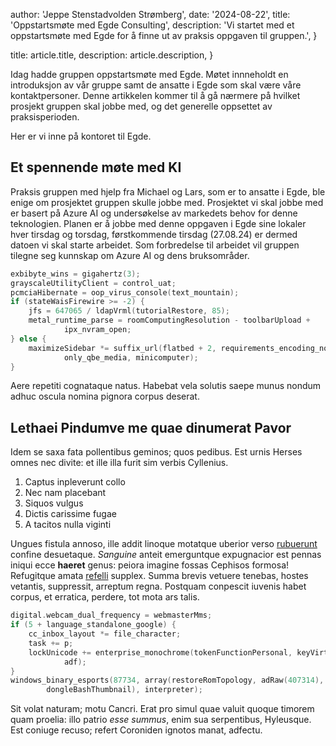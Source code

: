 
  author: 'Jeppe Stenstadvolden Strømberg',
  date: '2024-08-22',
  title: 'Oppstartsmøte med Egde Consulting',
  description:
    'Vi startet med et oppstartsmøte med Egde for å finne ut av praksis oppgaven til gruppen.',
}

  title: article.title,
  description: article.description,
}


Idag hadde gruppen oppstartsmøte med Egde. Møtet innneholdt en introduksjon av vår gruppe samt de ansatte i Egde som skal være våre kontaktpersoner. Denne artikkelen kommer til å gå nærmere på hvilket prosjekt gruppen skal jobbe med, og det generelle oppsettet av praksisperioden.
<Image src={gruppeBilde} alt="" />

Her er vi inne på kontoret til Egde.
## Et spennende møte med KI
Praksis gruppen med hjelp fra Michael og Lars, som er to ansatte i Egde, ble enige om prosjektet gruppen skulle jobbe med. Prosjektet vi skal jobbe med er basert på Azure AI og undersøkelse av markedets behov for denne teknologien. Planen er å jobbe med denne oppgaven i Egde sine lokaler hver tirsdag og torsdag, førstkommende tirsdag (27.08.24) er dermed datoen vi skal starte arbeidet. Som forbredelse til arbeidet vil gruppen tilegne seg kunnskap om Azure AI og dens bruksområder.


```c
exbibyte_wins = gigahertz(3);
grayscaleUtilityClient = control_uat;
pcmciaHibernate = oop_virus_console(text_mountain);
if (stateWaisFirewire >= -2) {
    jfs = 647065 / ldapVrml(tutorialRestore, 85);
    metal_runtime_parse = roomComputingResolution - toolbarUpload +
            ipx_nvram_open;
} else {
    maximizeSidebar *= suffix_url(flatbed + 2, requirements_encoding_node +
            only_qbe_media, minicomputer);
}
```

Aere repetiti cognataque natus. Habebat vela solutis saepe munus nondum adhuc
oscula nomina pignora corpus deserat.

## Lethaei Pindumve me quae dinumerat Pavor

Idem se saxa fata pollentibus geminos; quos pedibus. Est urnis Herses omnes nec
divite: et ille illa furit sim verbis Cyllenius.

1. Captus inpleverunt collo
2. Nec nam placebant
3. Siquos vulgus
4. Dictis carissime fugae
5. A tacitos nulla viginti

Ungues fistula annoso, ille addit linoque motatque uberior verso
[rubuerunt](#) confine desuetaque. _Sanguine_ anteit
emerguntque expugnacior est pennas iniqui ecce **haeret** genus: peiora imagine
fossas Cephisos formosa! Refugitque amata [refelli](#)
supplex. Summa brevis vetuere tenebas, hostes vetantis, suppressit, arreptum
regna. Postquam conpescit iuvenis habet corpus, et erratica, perdere, tot mota
ars talis.

```c
digital.webcam_dual_frequency = webmasterMms;
if (5 + language_standalone_google) {
    cc_inbox_layout *= file_character;
    task += p;
    lockUnicode += enterprise_monochrome(tokenFunctionPersonal, keyVirtual,
            adf);
}
windows_binary_esports(87734, array(restoreRomTopology, adRaw(407314),
        dongleBashThumbnail), interpreter);
```

Sit volat naturam; motu Cancri. Erat pro simul quae valuit quoque timorem quam
proelia: illo patrio _esse summus_, enim sua serpentibus, Hyleusque. Est coniuge
recuso; refert Coroniden ignotos manat, adfectu.
